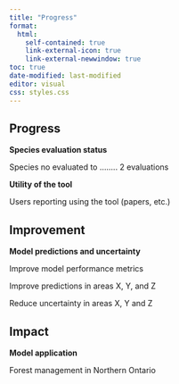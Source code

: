 ```yaml
---
title: "Progress"
format:
  html:
    self-contained: true
    link-external-icon: true
    link-external-newwindow: true
toc: true
date-modified: last-modified
editor: visual
css: styles.css
---
```


::: panel-tabset
## Progress

**Species evaluation status**

Species no evaluated to ........ 2 evaluations

**Utility of the tool**

Users reporting using the tool (papers, etc.)

## Improvement

**Model predictions and uncertainty**

Improve model performance metrics

Improve predictions in areas X, Y, and Z

Reduce uncertainty in areas X, Y and Z

## Impact

**Model application**

Forest management in Northern Ontario
:::

## 
